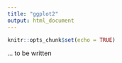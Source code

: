 ```yaml
---
title: "ggplot2"
output: html_document
---
```


```r
knitr::opts_chunk$set(echo = TRUE)
```

... to be written

